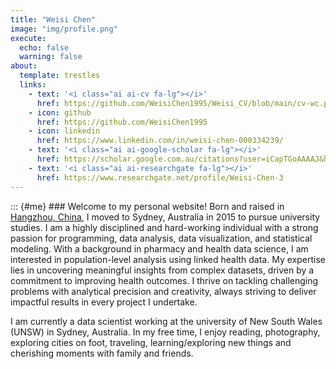 ```yaml
---
title: "Weisi Chen"
image: "img/profile.png"
execute: 
  echo: false
  warning: false
about:
  template: trestles
  links:
    - text: '<i class="ai ai-cv fa-lg"></i>'
      href: https://github.com/WeisiChen1995/Weisi_CV/blob/main/cv-wc.pdf
    - icon: github
      href: https://github.com/WeisiChen1995
    - icon: linkedin
      href: https://www.linkedin.com/in/weisi-chen-000334239/
    - text: '<i class="ai ai-google-scholar fa-lg"></i>'
      href: https://scholar.google.com.au/citations?user=iCapTGoAAAAJ&hl=en/
    - text: '<i class="ai ai-researchgate fa-lg"></i>'
      href: https://www.researchgate.net/profile/Weisi-Chen-3
---
```


::: {#me}
### Welcome to my personal website!
Born and raised in [Hangzhou, China](https://weisichen1995.github.io/Weisi_website/blog/2025-01-21-moments-in-Hangzhou/), I moved to Sydney, Australia in 2015 to pursue university studies. I am a highly disciplined and hard-working individual with a strong passion for programming, data analysis, data visualization, and statistical modeling. With a background in pharmacy and health data science, I am interested in population-level analysis using linked health data. My expertise lies in uncovering meaningful insights from complex datasets, driven by a commitment to improving health outcomes. I thrive on tackling challenging problems with analytical precision and creativity, always striving to deliver impactful results in every project I undertake.

I am currently a data scientist working at the university of New South Wales (UNSW) in Sydney, Australia.  In my free time, I enjoy reading, photography, exploring cities on foot, traveling, learning/exploring new things and cherishing moments with family and friends.




